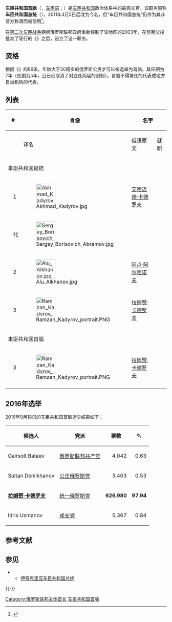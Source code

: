{{Infobox political post
|post            = 首脑
|body            = 车臣共和国
|nativename      =
|insignia        =Standard of the President of the Chechen Republic.svg
|insigniasize    = 200px
|insigniacaption = 车臣共和国首脑旗帜
|department      =
|image           = Ramzan Kadyrov December 2011-1.jpeg
|alt             = 
|incumbent       = [[拉姆赞·卡德罗夫|拉姆赞·卡德罗夫]]
|incumbentsince  = 2007年2月15日
|residence       = 俄羅斯[[車臣共和國|車臣共和國]][[格罗兹尼|格罗兹尼]]
|nominator       = [[俄羅斯總統|俄羅斯總統]]
|nominatorpost   =
|appointer       = {{link-en|车臣共和国议会|Parliament of the Chechen Republic}}
|appointerpost   = 
|termlength      = 5年，可无限连任
|inaugural       = [[艾哈迈德·卡德罗夫|艾哈迈德·卡德罗夫]]
|formation       = 2003年10月5日
|last            =
|abolished       =
|succession      = 
|salary          = 
|website         =http://chechnya.gov.ru 
}}
'''车臣共和国首脑'''（{{lang-ru|Глава Чеченской Республики}}，[[车臣语|车臣语]]：{{lang|ce|Нохчийн Республикин Куьйгалхо}}）是[[车臣共和国|车臣共和国]]政治体系中的最高长官。该职务原称'''车臣共和国总统'''（{{lang-ru|Президент Чеченской Республики}}），2011年3月5日后改为今名，但“车臣共和国总统”仍作为其非官方称谓而被使用<ref>{{Cite web|title=微博国际版|url=https://share.api.weibo.cn/share/290299634,3684403148133350.html?weibo_id=3684403148133350%E2%80%8B|access-date=2022-03-18|work=share.api.weibo.cn}}</ref>。

在[[第二次車臣戰爭|第二次车臣战争]]期间俄罗斯联邦政府重新控制了该地区的2003年，在修宪公投批准了现行的《{{le|车臣共和国宪法|Constitution of the Chechen Republic}}》之后，设立了这一职务。

== 资格 ==
根据《{{le|车臣共和国宪法|Constitution of the Chechen Republic}}》的66条，年龄大于30周岁的俄罗斯公民才可以被选举为首脑。其任期为7年（{{le|2007年车臣宪法公投|Chechen constitutional referendum, 2007|2007年宪法公投前}}任期为5年，且已经取消了对连任两届的限制）。首脑不得兼任{{le|车臣共和国议会|Parliament of the Chechen Republic}}的代表或地方自治机构的代表。

== 列表 ==
{| class="wikitable" style="margin-bottom: 10px;"
! colspan="2"|# 
! rowspan="2"|肖像
! colspan="2"|名字
! colspan="2"|任期
! rowspan="2"|政党
|-
!
!
! 译名
! 俄语原文
! 就职 
! 离职 
|-
! colspan="8" |車臣共和國總統
|- 
| style="background:{{Party meta/color/無黨籍}};"|
| 1 
| [[File:Akhmad_Kadyrov.jpg|60px]]
| [[艾哈迈德·卡德罗夫|艾哈迈德·卡德罗夫]] 
| {{lang|ru|Ахмат Кадыров}}
| 2003年10月5日
| 2004年5月9日
| [[無黨籍|无党籍]]
|- bgcolor="#E6E6AA" 
| style="background:{{Party meta/color/無黨籍}};"|
| 代
| [[File:Sergey_Borisovich_Abramov.jpg|60px]]
| {{le|谢尔盖·阿布拉莫夫|Sergey Abramov (politician)}} 
| {{lang|ru|Сергей Абрамов}}
| 2004年5月9日
| 2004年8月30日 
| [[無黨籍|无党籍]]
|- 
| style="background:{{Party meta/color/無黨籍}};"|
| 2 
| [[File:Alu_Alkhanov.jpg|60px]]
| [[阿卢·阿尔哈诺夫|阿卢·阿尔哈诺夫]]
| {{lang|ru|Алу Алханов}}
| 2004年8月30日
| 2007年2月15日
| [[無黨籍|无党籍]]
|- 
| style="background:{{Party meta/color/統一俄羅斯黨}};"|
| 3 
| [[File:Ramzan_Kadyrov_portrait.PNG|60px]]
| [[拉姆赞·卡德罗夫|拉姆赞·卡德罗夫]] 
| {{lang|ru|Рамзан Кадыров}}
| 2007年2月15日
| 2011年4月5日
| [[統一俄羅斯|統一俄羅斯]]
|-
! colspan="8" |車臣共和國首腦
|- 
| style="background:{{Party meta/color/統一俄羅斯黨}};"|
| 3 
| [[File:Ramzan_Kadyrov_portrait.PNG|60px]]
| [[拉姆赞·卡德罗夫|拉姆赞·卡德罗夫]] 
| {{lang|ru|Рамзан Кадыров}}
| 2011年4月5日
| ''现任''
| [[統一俄羅斯|統一俄羅斯]]
|-
|}

== 2016年选举 ==
2016年9月18日的车臣共和国首脑选举结果如下：

{|class="wikitable sortable"
!候选人
!党派
!票数
!%
|-
|Gairsolt Bataev
|[[俄罗斯联邦共产党|俄罗斯联邦共产党]]
|align=right|4,042||align=right|0.63
|-
|Sultan Denilkhanov
|[[公正俄罗斯党|公正俄罗斯党]]
|align=right|3,403||align=right|0.53
|-
|'''[[拉姆赞·卡德罗夫|拉姆赞·卡德罗夫]]'''
|[[统一俄罗斯党|统一俄罗斯党]]
|align=right|'''626,980'''||align=right|'''97.94'''
|-
|Idris Usmanov
|[[成长党|成长党]]
|align=right|5,367||align=right|0.84
|}

== 参考文献 ==
{{Reflist}}

== 参见 ==
{{Portal|俄罗斯}}
* {{le|车臣政治|Politics of Chechnya}}
** [[伊奇克里亚车臣共和国总统|伊奇克里亚车臣共和国总统]]

{{-}}
{{俄罗斯联邦主体首长}}
{{车臣共和国首脑}}
{{車臣|nocat}}

[[Category:俄罗斯联邦主体首长|Category:俄罗斯联邦主体首长]]
[[Category:车臣共和国首脑|]]